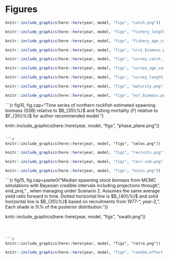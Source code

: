 # Figures

```r

knitr::include_graphics(here::here(year, model, "figs", "catch.png"))
```

```r

knitr::include_graphics(here::here(year, model, "figs", "fishery_length_comp.png"))
```

```r

knitr::include_graphics(here::here(year, model, "figs", "fishery_age_comp.png"))
```

```r

knitr::include_graphics(here::here(year, model, "figs", "srv1_biomass.png"))
```

```r

knitr::include_graphics(here::here(year, model, "figs", "survey_catch.jpg"))
```

```r

knitr::include_graphics(here::here(year, model, "figs", "survey_age_comp.png"))
```

```r

knitr::include_graphics(here::here(year, model, "figs", "survey_length_comp.png"))
```

```r

knitr::include_graphics(here::here(year, model, "figs", "maturity.png"))
```

```r

knitr::include_graphics(here::here(year, model, "figs", "est_biomass.png"))
```

```{r fig10, fig.cap="Time series of northern rockfish estimated spawning biomass (SSB) relative to $B_{35\\%}$ and fishing mortality ($F$) relative to $F_{35\\%}$ for author recommended model."}

knitr::include_graphics(here::here(year, model, "figs", "phase_plane.png"))
```

```r

knitr::include_graphics(here::here(year, model, "figs", "selex.png"))
```

```r

knitr::include_graphics(here::here(year, model, "figs", "recruits.png"))
```

```r

knitr::include_graphics(here::here(year, model, "figs", "recr-ssb.png"))
```


```r

knitr::include_graphics(here::here(year, model, "figs", "hists.png"))
```

```{r fig15, fig.cap=paste0("Median spawning stock biomass from MCMC simulations with Bayesian credible intervals including projections through ", end_proj," , when managing under Scenario 2. Assumes the same average yield ratio forward in time. Dotted horizontal line is $B_{40\\%}$ and solid horizontal line is $B_{35\\%}$ based on recruitments from 1977-", year-2, ". Each shade is 5\\% of the posterior distribution.")}

knitr::include_graphics(here::here(year, model, "figs", "swath.png"))
```



```r

knitr::include_graphics(here::here(year, model, "figs", "retro.png"))
```

```r

knitr::include_graphics(here::here(year, model, "figs", "random_effect.png"))
```


